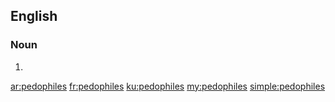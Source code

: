 ==English==

===Noun===
{{head|en|plural}}

# {{plural of|pedophile|lang=en|nocat=1}}

[[ar:pedophiles]]
[[fr:pedophiles]]
[[ku:pedophiles]]
[[my:pedophiles]]
[[simple:pedophiles]]
